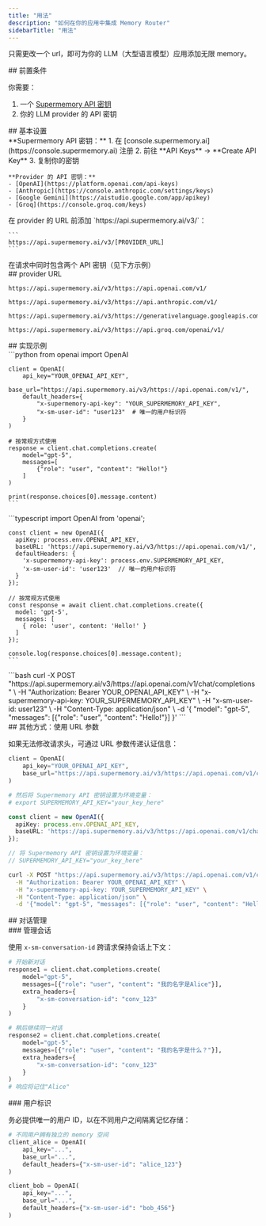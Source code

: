 ```yaml
---
title: "用法"
description: "如何在你的应用中集成 Memory Router"
sidebarTitle: "用法"
---
```


只需更改一个 url，即可为你的 LLM（大型语言模型）应用添加无限 memory。

<div id="prerequisites">
  ## 前置条件
</div>

你需要：

1. 一个 [Supermemory API 密钥](https://console.supermemory.ai)
2. 你的 LLM provider 的 API 密钥

<div id="basic-setup">
  ## 基本设置
</div>

<Steps>
  <Step title="获取你的 API 密钥">
    **Supermemory API 密钥：**
    1. 在 [console.supermemory.ai](https://console.supermemory.ai) 注册
    2. 前往 **API Keys** → **Create API Key**
    3. 复制你的密钥

    **Provider 的 API 密钥：**
    - [OpenAI](https://platform.openai.com/api-keys)
    - [Anthropic](https://console.anthropic.com/settings/keys)
    - [Google Gemini](https://aistudio.google.com/app/apikey)
    - [Groq](https://console.groq.com/keys)
  </Step>

  <Step title="更新你的基址 URL">
    在 provider 的 URL 前添加 `https://api.supermemory.ai/v3/`：

    ```
    https://api.supermemory.ai/v3/[PROVIDER_URL]
    ```
  </Step>

  <Step title="添加身份验证">
    在请求中同时包含两个 API 密钥（见下方示例）
  </Step>
</Steps>

<div id="provider-urls">
  ## provider URL
</div>

<CodeGroup>

```text OpenAI
https://api.supermemory.ai/v3/https://api.openai.com/v1/
```

```text Anthropic
https://api.supermemory.ai/v3/https://api.anthropic.com/v1/
```

```text Google Gemini
https://api.supermemory.ai/v3/https://generativelanguage.googleapis.com/v1beta/openai/
```

```text Groq
https://api.supermemory.ai/v3/https://api.groq.com/openai/v1/
```

</CodeGroup>

<div id="implementation-examples">
  ## 实现示例
</div>

<Tabs>
  <Tab title="Python">
    ```python
    from openai import OpenAI

    client = OpenAI(
        api_key="YOUR_OPENAI_API_KEY",
        base_url="https://api.supermemory.ai/v3/https://api.openai.com/v1/",
        default_headers={
            "x-supermemory-api-key": "YOUR_SUPERMEMORY_API_KEY",
            "x-sm-user-id": "user123"  # 唯一的用户标识符
        }
    )

    # 按常规方式使用
    response = client.chat.completions.create(
        model="gpt-5",
        messages=[
            {"role": "user", "content": "Hello!"}
        ]
    )

    print(response.choices[0].message.content)
    ```
  </Tab>

  <Tab title="TypeScript">
    ```typescript
    import OpenAI from 'openai';

    const client = new OpenAI({
      apiKey: process.env.OPENAI_API_KEY,
      baseURL: 'https://api.supermemory.ai/v3/https://api.openai.com/v1/',
      defaultHeaders: {
        'x-supermemory-api-key': process.env.SUPERMEMORY_API_KEY,
        'x-sm-user-id': 'user123'  // 唯一的用户标识符
      }
    });

    // 按常规方式使用
    const response = await client.chat.completions.create({
      model: 'gpt-5',
      messages: [
        { role: 'user', content: 'Hello!' }
      ]
    });

    console.log(response.choices[0].message.content);
    ```
  </Tab>

  <Tab title="cURL">
    ```bash
    curl -X POST "https://api.supermemory.ai/v3/https://api.openai.com/v1/chat/completions" \
      -H "Authorization: Bearer YOUR_OPENAI_API_KEY" \
      -H "x-supermemory-api-key: YOUR_SUPERMEMORY_API_KEY" \
      -H "x-sm-user-id: user123" \
      -H "Content-Type: application/json" \
      -d '{
        "model": "gpt-5",
        "messages": [{"role": "user", "content": "Hello!"}]
      }'
    ```
  </Tab>
</Tabs>

<div id="alternative-url-parameters">
  ## 其他方式：使用 URL 参数
</div>

如果无法修改请求头，可通过 URL 参数传递认证信息：

<CodeGroup>

```python Python
client = OpenAI(
    api_key="YOUR_OPENAI_API_KEY",
    base_url="https://api.supermemory.ai/v3/https://api.openai.com/v1/chat/completions?userId=user123"
)

# 然后将 Supermemory API 密钥设置为环境变量：
# export SUPERMEMORY_API_KEY="your_key_here"
```

```typescript TypeScript
const client = new OpenAI({
  apiKey: process.env.OPENAI_API_KEY,
  baseURL: 'https://api.supermemory.ai/v3/https://api.openai.com/v1/chat/completions?userId=user123'
});

// 将 Supermemory API 密钥设置为环境变量：
// SUPERMEMORY_API_KEY="your_key_here"
```

```bash cURL
curl -X POST "https://api.supermemory.ai/v3/https://api.openai.com/v1/chat/completions?userId=user123" \
  -H "Authorization: Bearer YOUR_OPENAI_API_KEY" \
  -H "x-supermemory-api-key: YOUR_SUPERMEMORY_API_KEY" \
  -H "Content-Type: application/json" \
  -d '{"model": "gpt-5", "messages": [{"role": "user", "content": "Hello!"}]}'
```

</CodeGroup>

<div id="conversation-management">
  ## 对话管理
</div>

<div id="managing-conversations">
  ### 管理会话
</div>

使用 `x-sm-conversation-id` 跨请求保持会话上下文：

```python
# 开始新对话
response1 = client.chat.completions.create(
    model="gpt-5",
    messages=[{"role": "user", "content": "我的名字是Alice"}],
    extra_headers={
        "x-sm-conversation-id": "conv_123"
    }
)

# 稍后继续同一对话
response2 = client.chat.completions.create(
    model="gpt-5",
    messages=[{"role": "user", "content": "我的名字是什么？"}],
    extra_headers={
        "x-sm-conversation-id": "conv_123"
    }
)
# 响应将记住"Alice"
```


<div id="user-identification">
  ### 用户标识
</div>

务必提供唯一的用户 ID，以在不同用户之间隔离记忆存储：

```python
# 不同用户拥有独立的 memory 空间
client_alice = OpenAI(
    api_key="...",
    base_url="...",
    default_headers={"x-sm-user-id": "alice_123"}
)

client_bob = OpenAI(
    api_key="...",
    base_url="...",
    default_headers={"x-sm-user-id": "bob_456"}
)
```

